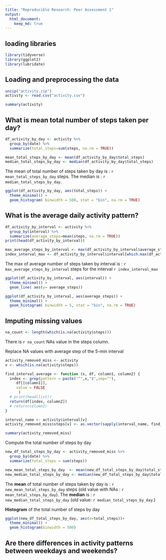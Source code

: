 ```yaml
---
title: "Reproducible Research: Peer Assessment 1"
output: 
  html_document:
    keep_md: true
---
```


## loading libraries
```r
library(tidyverse)
library(ggplot2)
library(lubridate)

```

## Loading and preprocessing the data
```r
unzip("activity.zip")
activity <- read.csv("activity.csv")

summary(activity)
```

## What is mean total number of steps taken per day?
```r


df_activity_by_day <- activity %>% 
  group_by(date) %>%
  summarize(total_steps=sum(steps, na.rm = TRUE))

mean_total_steps_by_day <- mean(df_activity_by_day$total_steps)
median_total_steps_by_day <- median(df_activity_by_day$total_steps)


```

The mean of total number of steps taken by day is : `r  mean_total_steps_by_day` steps.
The median is : `r median_total_steps_by_day`.

```r
ggplot(df_activity_by_day, aes(total_steps)) +
  theme_minimal() +
  geom_histogram( binwidth = 500, stat = "bin", na.rm = TRUE)

```


## What is the average daily activity pattern?

```r


df_activity_by_interval <- activity %>% 
  group_by(interval) %>%
  summarize(average_steps=mean(steps, na.rm = TRUE))
print(head(df_activity_by_interval))

max_average_steps_by_interval <- max(df_activity_by_interval$average_steps)
index_interval_max <- df_activity_by_interval$interval[which.max(df_activity_by_interval$average_steps)]

```

The max of average number of steps taken by interval is : `r  max_average_steps_by_interval` steps for the interval `r index_interval_max`


```r
ggplot(df_activity_by_interval, aes(interval)) +
  theme_minimal() +
  geom_line( aes(y= average_steps))

```


```r
ggplot(df_activity_by_interval, aes(average_steps)) +
  theme_minimal() +
  geom_histogram( binwidth = 5, stat = "bin", na.rm = TRUE)

```


## Imputing missing values

```r
na_count <- length(which(is.na(activity$steps)))
```

There is `r na_count` NAs value in the steps column.

Replace NA values with average step of the 5-min interval
```r

activity_removed_miss <- activity
v <- which(is.na(activity$steps))

find_interval_average <- function (x, df, column1, column2) { 
  index <- grep(pattern = paste("^",x,"$",sep=""), 
     df[[column1]], 
     value = FALSE
      )
  # print(head(list))
  return(df[index, column2])
  # return(column2)
}

interval_name <- activity$interval[v]
activity_removed_miss$steps[v] <- as.vector(sapply(interval_name, find_interval_average, df_activity_by_interval, "interval","average_steps"), mode = "numeric")

summary(activity_removed_miss)

```

Compute the total number of steps by day
```r
new_df_total_steps_by_day <- activity_removed_miss %>%
  group_by(date) %>%
  summarize(total_steps = sum(steps))

new_mean_total_steps_by_day  <- mean(new_df_total_steps_by_day$total_steps)
new_median_total_steps_by_day <- median(new_df_total_steps_by_day$total_steps)
```

The **mean** of total number of steps taken by day is : `r  new_mean_total_steps_by_day` steps (old value with NAs : `r  mean_total_steps_by_day`).
The **median** is : `r new_median_total_steps_by_day` (old value: `r median_total_steps_by_day`.)

**Histogram** of the total number of steps by day
```r
ggplot(new_df_total_steps_by_day, aes(x=total_steps))+
  theme_minimal() +
  geom_histogram(binwidth = 500)


```


## Are there differences in activity patterns between weekdays and weekends?



